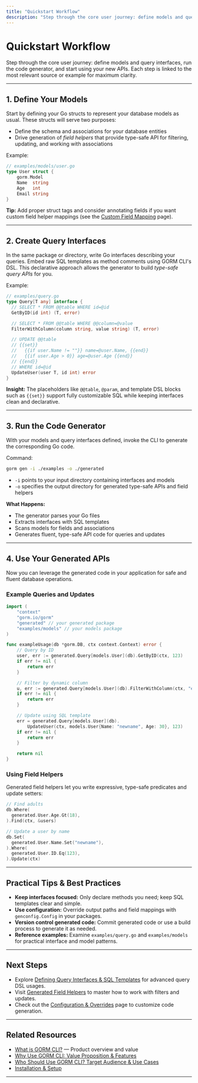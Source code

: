 ```yaml
---
title: "Quickstart Workflow"
description: "Step through the core user journey: define models and query interfaces, run the code generator, and start using your new APIs. Each step linked to the most relevant source or example for maximum clarity."
---
```


# Quickstart Workflow

Step through the core user journey: define models and query interfaces, run the code generator, and start using your new APIs. Each step is linked to the most relevant source or example for maximum clarity.

---

## 1. Define Your Models

Start by defining your Go structs to represent your database models as usual. These structs will serve two purposes:

- Define the schema and associations for your database entities
- Drive generation of *field helpers* that provide type-safe API for filtering, updating, and working with associations

Example:

```go
// examples/models/user.go
type User struct {
    gorm.Model
    Name  string
    Age   int
    Email string
}
```

**Tip:** Add proper struct tags and consider annotating fields if you want custom field helper mappings (see the [Custom Field Mapping](https://gorm.io/cli/gorm/guides/advanced-usage/custom-field-helpers) page).

---

## 2. Create Query Interfaces

In the same package or directory, write Go interfaces describing your queries. Embed raw SQL templates as method comments using GORM CLI's DSL. This declarative approach allows the generator to build *type-safe query APIs* for you.

Example:

```go
// examples/query.go
type Query[T any] interface {
  // SELECT * FROM @@table WHERE id=@id
  GetByID(id int) (T, error)

  // SELECT * FROM @@table WHERE @@column=@value
  FilterWithColumn(column string, value string) (T, error)

  // UPDATE @@table
  // {{set}}
  //   {{if user.Name != ""}} name=@user.Name, {{end}}
  //   {{if user.Age > 0}} age=@user.Age {{end}}
  // {{end}}
  // WHERE id=@id
  UpdateUser(user T, id int) error
}
```

**Insight:** The placeholders like `@@table`, `@param`, and template DSL blocks such as `{{set}}` support fully customizable SQL while keeping interfaces clean and declarative.

---

## 3. Run the Code Generator

With your models and query interfaces defined, invoke the CLI to generate the corresponding Go code.

Command:

```bash
gorm gen -i ./examples -o ./generated
```

- `-i` points to your input directory containing interfaces and models
- `-o` specifies the output directory for generated type-safe APIs and field helpers

**What Happens:**
- The generator parses your Go files
- Extracts interfaces with SQL templates
- Scans models for fields and associations
- Generates fluent, type-safe API code for queries and updates

---

## 4. Use Your Generated APIs

Now you can leverage the generated code in your application for safe and fluent database operations.

### Example Queries and Updates

```go
import (
    "context"
    "gorm.io/gorm"
    "generated" // your generated package
    "examples/models" // your models package
)

func exampleUsage(db *gorm.DB, ctx context.Context) error {
    // Query by ID
    user, err := generated.Query[models.User](db).GetByID(ctx, 123)
    if err != nil {
        return err
    }

    // Filter by dynamic column
    u, err := generated.Query[models.User](db).FilterWithColumn(ctx, "email", "user@example.com")
    if err != nil {
        return err
    }

    // Update using SQL template
    err = generated.Query[models.User](db).
        UpdateUser(ctx, models.User{Name: "newname", Age: 30}, 123)
    if err != nil {
        return err
    }

    return nil
}
```

### Using Field Helpers

Generated field helpers let you write expressive, type-safe predicates and update setters:

```go
// Find adults
db.Where(
  generated.User.Age.Gt(18),
).Find(ctx, &users)

// Update a user by name
db.Set(
  generated.User.Name.Set("newname"),
).Where(
  generated.User.ID.Eq(123),
).Update(ctx)
```

---

## Practical Tips & Best Practices

- **Keep interfaces focused:** Only declare methods you need; keep SQL templates clear and simple.
- **Use configuration:** Override output paths and field mappings with `genconfig.Config` in your packages.
- **Version control generated code:** Commit generated code or use a build process to generate it as needed.
- **Reference examples:** Examine `examples/query.go` and `examples/models` for practical interface and model patterns.

---

## Next Steps

- Explore [Defining Query Interfaces & SQL Templates](https://gorm.io/cli/gorm/guides/core-workflows/query-apis-and-templates) for advanced query DSL usages.
- Visit [Generated Field Helpers](https://gorm.io/cli/gorm/guides/core-workflows/using-generated-field-helpers) to master how to work with filters and updates.
- Check out the [Configuration & Overrides](https://gorm.io/cli/gorm/guides/advanced-usage/configuring-generation) page to customize code generation.


---

## Related Resources

- [What is GORM CLI?](https://gorm.io/cli/gorm/overview/introduction-core-value/what-is-gorm-cli) — Product overview and value
- [Why Use GORM CLI: Value Proposition & Features](https://gorm.io/cli/gorm/overview/introduction-core-value/value-proposition-and-key-features)
- [Who Should Use GORM CLI? Target Audience & Use Cases](https://gorm.io/cli/gorm/overview/introduction-core-value/target-audience-use-cases)
- [Installation & Setup](https://gorm.io/cli/gorm/getting-started/setup-introduction/installation-instructions)

---